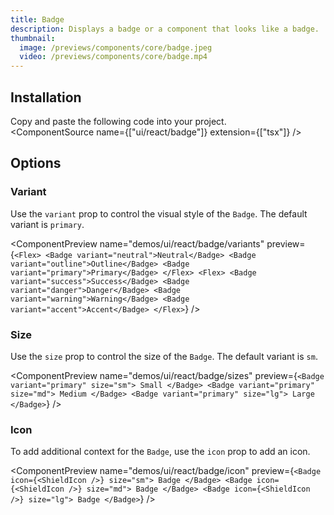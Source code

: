 ```yaml
---
title: Badge
description: Displays a badge or a component that looks like a badge.
thumbnail:
  image: /previews/components/core/badge.jpeg
  video: /previews/components/core/badge.mp4
---
```


<ComponentPreview name="demos/ui/react/badge/default" />

## Installation

Copy and paste the following code into your project.<br/>
  <ComponentSource
    name={["ui/react/badge"]}
    extension={["tsx"]}
  />

## Options

### Variant

Use the `variant` prop to control the visual style of the `Badge`. The default variant is `primary`.

<ComponentPreview
  name="demos/ui/react/badge/variants"
  preview={`<Flex>
  <Badge variant="neutral">Neutral</Badge>
  <Badge variant="outline">Outline</Badge>
  <Badge variant="primary">Primary</Badge>
</Flex>
<Flex>
  <Badge variant="success">Success</Badge>
  <Badge variant="danger">Danger</Badge>
  <Badge variant="warning">Warning</Badge>
  <Badge variant="accent">Accent</Badge>
</Flex>`}
/>

### Size

Use the `size` prop to control the size of the `Badge`. The default variant is `sm`.

<ComponentPreview
  name="demos/ui/react/badge/sizes"
  preview={`<Badge variant="primary" size="sm">
  Small
</Badge>
<Badge variant="primary" size="md">
  Medium
</Badge>
<Badge variant="primary" size="lg">
  Large
</Badge>`}
/>

### Icon

To add additional context for the `Badge`, use the `icon` prop to add an icon.

<ComponentPreview
  name="demos/ui/react/badge/icon"
  preview={`<Badge icon={<ShieldIcon />} size="sm">
  Badge
</Badge>
<Badge icon={<ShieldIcon />} size="md">
  Badge
</Badge>
<Badge icon={<ShieldIcon />} size="lg">
  Badge
</Badge>`}
/>
